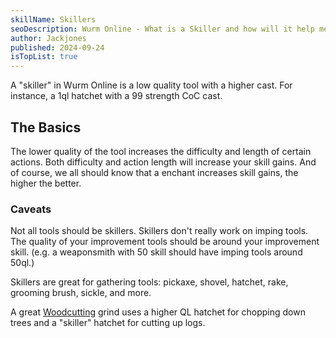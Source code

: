 ```yaml
---
skillName: Skillers
seoDescription: Wurm Online - What is a Skiller and how will it help me?
author: Jackjones
published: 2024-09-24
isTopList: true
---
```


A "skiller" in Wurm Online is a low quality tool with a higher <Definition text="CoC" title="Circle of Cunning" link="https://www.wurmpedia.com/index.php/Circle_of_cunning" /> cast. For instance, a 1ql hatchet with a 99 strength CoC cast.

## The Basics

The lower quality of the tool increases the difficulty and length of certain actions. Both difficulty and action length will increase your skill gains. And of course, we all should know that a <Definition text="CoC" title="Circle of Cunning" link="https://www.wurmpedia.com/index.php/Circle_of_cunning" /> enchant increases skill gains, the higher the better.

### Caveats

Not all tools should be skillers. Skillers don't really work on imping tools. The quality of your improvement tools should be around your improvement skill. (e.g. a weaponsmith with 50 skill should have imping tools around 50ql.)

Skillers are great for gathering tools: pickaxe, shovel, hatchet, rake, grooming brush, sickle, and more.

A great [Woodcutting](/skills/woodcutting) grind uses a higher QL hatchet for chopping down trees and a "skiller" hatchet for cutting up logs.